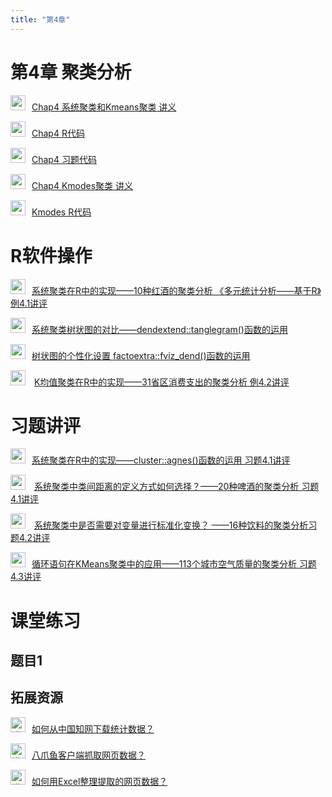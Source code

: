```yaml
---
title: "第4章"
---
```


# 第4章 聚类分析

<img src="img/teacher.png" style="width: 24px; height: 24px;margin-right: 10px">[Chap4 系统聚类和Kmeans聚类 讲义](https://lizongzhang.github.io/mvs25/chap4slide.html)

<img src="img/link.png" style="width: 24px; height: 24px;margin-right: 10px">[Chap4 R代码](https://lizongzhang.github.io/mvs25/4R.html)
  
<img src="img/link.png" style="width: 24px; height: 24px;margin-right: 10px">[Chap4 习题代码](https://lizongzhang.github.io/mvs25/4solutions.html)

<img src="img/teacher.png" style="width: 24px; height: 24px;margin-right: 10px">[Chap4 Kmodes聚类 讲义](https://lizongzhang.github.io/mvs25/L4kmodes.html)

<img src="img/link.png" style="width: 24px; height: 24px;margin-right: 10px">[Kmodes R代码](https://lizongzhang.github.io/mvs25/kmodesR.html)
  
# R软件操作 
    
<img src="img/video.png"  style="width: 24px; height: 24px;margin-right: 10px">[系统聚类在R中的实现——10种红酒的聚类分析 《多元统计分析——基于R》例4.1讲评](https://www.bilibili.com/video/BV1fV4y1K7vV)
  
<img src="img/video.png"  style="width: 24px; height: 24px;margin-right: 10px">[系统聚类树状图的对比——dendextend::tanglegram()函数的运用](https://www.bilibili.com/video/BV1oe411L7jC/) 
      
<img src="img/video.png"  style="width: 24px; height: 24px;margin-right: 10px">[树状图的个性化设置 factoextra::fviz_dend()函数的运用](https://www.bilibili.com/video/BV1YT411K7LZ/) 
      
<img src="img/video.png"  style="width: 24px; height: 24px;margin-right: 10px"> [K均值聚类在R中的实现——31省区消费支出的聚类分析 例4.2讲评](https://www.bilibili.com/video/BV1Ht4y1P7ed/)       

# 习题讲评

<img src="img/video.png"  style="width: 24px; height: 24px;margin-right: 10px">[系统聚类在R中的实现——cluster::agnes()函数的运用 习题4.1讲评](https://www.bilibili.com/video/BV1dB4y1L7S9/)  

<img src="img/video.png"  style="width: 24px; height: 24px;margin-right: 10px"> [系统聚类中类间距离的定义方式如何选择？——20种啤酒的聚类分析 习题4.1讲评](https://www.bilibili.com/video/BV1tN4y1K7rA/) 

<img src="img/video.png"  style="width: 24px; height: 24px;margin-right: 10px"> [系统聚类中是否需要对变量进行标准化变换？ ——16种饮料的聚类分析习题4.2讲评](https://www.bilibili.com/video/BV1td4y1M7Zr/) 

<img src="img/video.png"  style="width: 24px; height: 24px;margin-right: 10px">[循环语句在KMeans聚类中的应用——113个城市空气质量的聚类分析 习题4.3讲评](ps://www.bilibili.com/video/BV1524y1R7jx/)     


# 课堂练习

## 题目1 

## 拓展资源

<img src="img/video.png" alt="讲义" style="width: 24px; height: 24px;margin-right: 10px">[如何从中国知网下载统计数据？](https://www.bilibili.com/video/BV19m4y1F7FE/)

<img src="img/video.png" alt="讲义" style="width: 24px; height: 24px;margin-right: 10px">[八爪鱼客户端抓取网页数据？](https://www.bilibili.com/video/BV18u411D7GM/)

<img src="img/video.png" alt="讲义" style="width: 24px; height: 24px;margin-right: 10px">[如何用Excel整理提取的网页数据？](https://www.bilibili.com/video/BV1HL411N7BG/)











